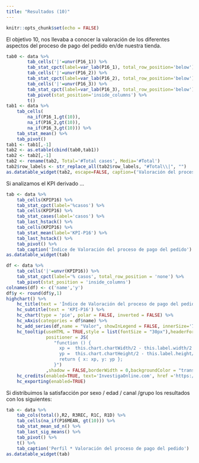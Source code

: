 ```yaml
---
title: "Resultados (10)"
---
```


```r
knitr::opts_chunk$set(echo = FALSE)
```

El objetivo 10, nos llevaba a conocer la valoración de los diferentes aspectos del proceso de pago del pedido en/de nuestra tienda.

```r
tab0 <- data %>%
        tab_cells('|'=unvr(P16_1)) %>% 
        tab_stat_cpct(label=var_lab(P16_1), total_row_position='below') %>%
        tab_cells('|'=unvr(P16_2)) %>% 
        tab_stat_cpct(label=var_lab(P16_2), total_row_position='below') %>%
        tab_cells('|'=unvr(P16_3)) %>% 
        tab_stat_cpct(label=var_lab(P16_3), total_row_position='below') %>%
        tab_pivot(stat_position='inside_columns') %>%
        t()
tab1 <- data %>%
    tab_cells(
        na_if(P16_1,gt(10)),
        na_if(P16_2,gt(10)),
        na_if(P16_3,gt(10))) %>% 
    tab_stat_mean() %>%
    tab_pivot()
tab1 <- tab1[,-1]
tab2 <- as.etable(cbind(tab0,tab1))
tab2 <- tab2[,-1]
tab2 <- rename(tab2, Total='#Total cases', Media='#Total')
tab2$row_labels <- str_replace_all(tab2$row_labels, "#Total\\|", "")
as.datatable_widget(tab2, escape=FALSE, caption=('Valoración del proceso de pago del pedido'))
```

Si analizamos el KPI derivado ...

```r
tab <- data %>%
	tab_cells(KPIP16) %>%
	tab_stat_cpct(label='%casos') %>%
    tab_cells(KPIP16) %>%
    tab_stat_cases(label='casos') %>%
    tab_last_hstack() %>%
    tab_cells(KPIP16) %>%
    tab_stat_mean(label='KPI-P16') %>%
    tab_last_hstack() %>%
	tab_pivot() %>%
    tab_caption('Índice de Valoración del proceso de pago del pedido')
as.datatable_widget(tab)
```

```r
df <- data %>%
	tab_cells('|'=unvr(KPIP16)) %>%
	tab_stat_cpct(label='% casos', total_row_position = 'none') %>%
	tab_pivot(stat_position = 'inside_columns')
colnames(df) <- c('name','y')
df$y <- round(df$y,1)
highchart() %>%
    hc_title(text = 'Índice de Valoración del proceso de pago del pedido') %>% 
    hc_subtitle(text = 'KPI-P16') %>% 
    hc_chart(type = 'pie', polar = FALSE, inverted = FALSE) %>% 
    hc_xAxis(categories = df$name) %>%
    hc_add_series(df,name = "Valor", showInLegend = FALSE, innerSize='75%',dataLabels = list(format="{point.name}<br>({point.y}%)"))%>%
    hc_tooltip(useHTML = TRUE,style = list(fontSize = "30px"),headerFormat = "",pointFormat = paste("<br><div style='text-align: center;'>Índice <b><br>",round(mean(data$KPIP16, na.rm = TRUE), 1),"</div>"),
               positioner = JS(
                  "function () {
                    xp =  this.chart.chartWidth/2 - this.label.width/2
                    yp =  this.chart.chartHeight/2 - this.label.height/2
                    return { x: xp, y: yp };
                  }")
               ,shadow = FALSE,borderWidth = 0,backgroundColor = "transparent",hideDelay = 9999) %>%
    hc_credits(enabled=TRUE, text='InvestigaOnline.com', href ='https://www.investigaonline.com') %>%
    hc_exporting(enabled=TRUE)
```

Si distribuimos la satisfacción por sexo / edad / canal /grupo los resultados con los siguientes:

```r
tab <- data %>%
    tab_cols(total(),R2, R3REC, R1C, R1D) %>%
    tab_cells(na_if(P16MEAN, gt(10))) %>%
    tab_stat_mean_sd_n() %>%
    tab_last_sig_means() %>%
	tab_pivot() %>%
    t() %>%
    tab_caption('Perfil * Valoración del proceso de pago del pedido')
as.datatable_widget(tab)
```


